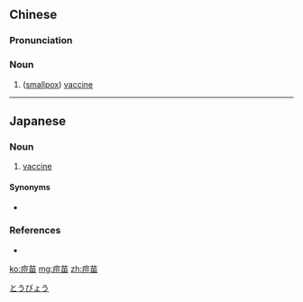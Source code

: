 ==Chinese==
{{zh-forms}}

===Pronunciation===
{{zh-pron
|m=dòumiáo,er=y
|c=dau6 miu4
|cat=n
}}

===Noun===
{{zh-noun}}

# {{lb|zh|immunology}} ([[smallpox]]) [[vaccine]]

----

==Japanese==
{{ja-kanjitab|とう|びょう|yomi=on}}

===Noun===
{{ja-noun|とうびょう}}

# {{lb|ja|rare|immunology}} [[vaccine]]

====Synonyms====
* {{qualifier|more common}} {{ja-r|ワクチン}}

===References===
* {{R:Shogakukan}}

[[Category:ja:Immunology|とうびょう]]

[[ko:痘苗]]
[[mg:痘苗]]
[[zh:痘苗]]